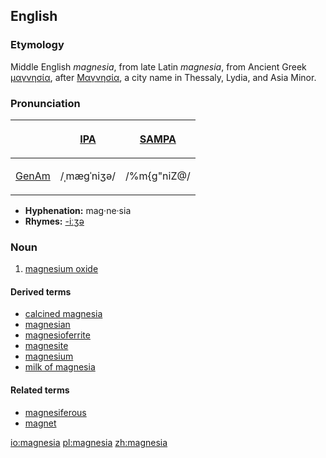 {{see|Magnesia}}
==English==
===Etymology===
Middle English ''magnesia'', from late Latin ''magnesia'', from Ancient Greek [[μαγνησία]], after [[Μαγνησία]], a city name in Thessaly, Lydia, and Asia Minor.

===Pronunciation===
{| border=1 cellpadding=5
! !! [[w:International Phonetic Alphabet|IPA]] !! [[w:SAMPA|SAMPA]]
|-
! [[GenAm]]
| /ˌmæɡˈniʒə/ || /%m{g"niZ@/
|}

*'''Hyphenation:''' mag·ne·sia
*'''Rhymes:''' [[Rhymes:English:-iːʒə|-iːʒə]]

===Noun===
{{en-noun-unc}}
#[[magnesium oxide]]

====Derived terms====
*[[calcined magnesia]]
*[[magnesian]]
*[[magnesioferrite]]
*[[magnesite]]
*[[magnesium]]
*[[milk of magnesia]]<!--not "milk of Magnesia"-->

====Related terms====
*[[magnesiferous]]
*[[magnet]]

[[io:magnesia]]
[[pl:magnesia]]
[[zh:magnesia]]